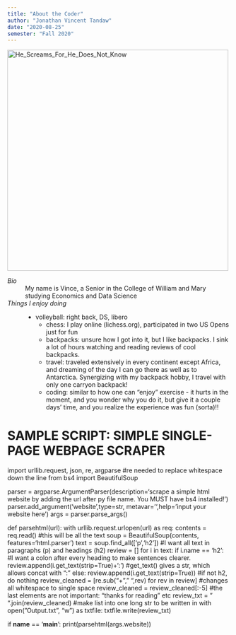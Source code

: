 ```yaml
---
title: "About the Coder"
author: "Jonathan Vincent Tandaw"
date: "2020-08-25"
semester: "Fall 2020"
---
```

![](https://i.kym-cdn.com/photos/images/original/001/511/537/e08.png "He_Screams_For_He_Does_Not_Know"){width=500 height=500}

*Bio*
: My name is Vince, a Senior in the College of William and Mary studying Economics and Data Science

*Things I enjoy doing*
: - volleyball: right back, DS, libero
  - chess: I play online (lichess.org), participated in two US Opens just for fun
  - backpacks: unsure how I got into it, but I like backpacks. I sink a lot of hours watching and reading reviews of cool backpacks.
  - travel: traveled extensively in every continent except Africa, and dreaming of the day I can go there as well as to Antarctica.
  Synergizing with my backpack hobby, I travel with only one carryon backpack!
  - coding: similar to how one can "enjoy" exercise - it hurts in the moment, and you wonder why you do it, but give it a couple days' time,
  and you realize the experience was fun (sorta)!!



# SAMPLE SCRIPT: SIMPLE SINGLE-PAGE WEBPAGE SCRAPER #

import urllib.request, json, re, argparse #re needed to replace whitespace down the line
from bs4 import BeautifulSoup

parser = argparse.ArgumentParser(description='scrape a simple html website by adding the url after py file name. You MUST have bs4 installed!')
parser.add_argument('website',type=str, metavar='',help='input your website here')
args = parser.parse_args()

def parsehtml(url):
    with urllib.request.urlopen(url) as req:
        contents = req.read() #this will be all the text
    soup = BeautifulSoup(contents, features='html.parser') 
    text = soup.find_all(['p','h2']) #I want all text in paragraphs (p) and headings (h2)
    review = []
    for i in text:
        if i.name == 'h2': #I want a colon after every heading to make sentences clearer.
            review.append(i.get_text(strip=True)+':') #get_text() gives a str, which allows concat with ":"
        else:
            review.append(i.get_text(strip=True)) #if not h2, do nothing
    review_cleaned = [re.sub("\s+"," ",rev) for rev in review] #changes all whitespace to single space
    review_cleaned = review_cleaned[:-5] #the last elements are not important: "thanks for reading" etc
    review_txt = " ".join(review_cleaned) #make list into one long str to be written in
    with open("Output.txt", "w") as txtfile:
        txtfile.write(review_txt)

if __name__ == '__main__':
    print(parsehtml(args.website))             